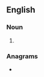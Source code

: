 {{also|at bats}}
==English==

===Noun===
{{head|en|noun form|head=[[at]]-[[bat]]s}}

# {{plural of|at-bat|lang=en}}

===Anagrams===
* {{anagrams|en|a=aabstt|battas}}